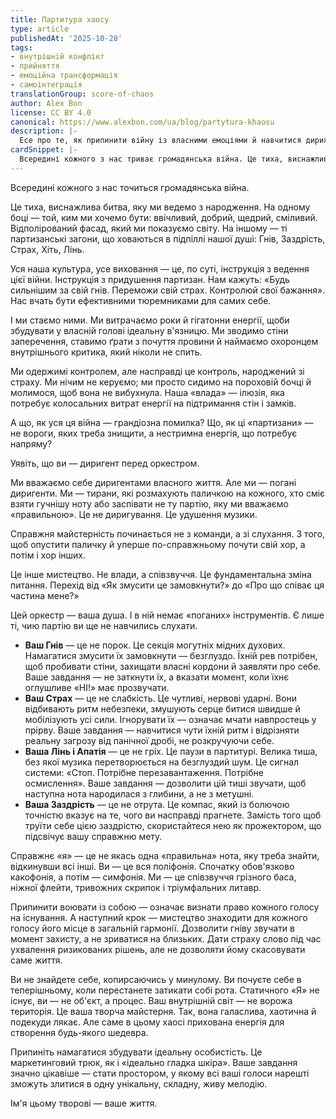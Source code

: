 ```yaml
---
title: Партитура хаосу
type: article
publishedAt: '2025-10-28'
tags:
- внутрішній конфлікт
- прийняття
- емоційна трансформація
- самоінтеграція
translationGroup: score-of-chaos
author: Alex Bon
license: CC BY 4.0
canonical: https://www.alexbon.com/ua/blog/partytura-khaosu
description: |-
  Есе про те, як припинити війну із власними емоціями й навчитися диригувати їхньою енергією, перетворюючи хаос на живу гармонію.
cardSnippet: |-
  Всередині кожного з нас триває громадянська війна. Це тиха, виснажлива битва, яку ми ведемо від народження. На одному боці — той, ким ми хочемо бути: ввічливий, добрий, щедрий, сміливий. Відполірований фасад, що ми показуємо світу. На іншому — ті партизанські загони, які засіли в підпіллі нашої душі: Гнів, Заздрість, Страх, Хіть, Лінь ...
---
```


Всередині кожного з нас точиться громадянська війна.

Це тиха, виснажлива битва, яку ми ведемо з народження. На одному боці — той, ким ми хочемо бути: ввічливий, добрий, щедрий, сміливий. Відполірований фасад, який ми показуємо світу. На іншому — ті партизанські загони, що ховаються в підпіллі нашої душі: Гнів, Заздрість, Страх, Хіть, Лінь.

Уся наша культура, усе виховання — це, по суті, інструкція з ведення цієї війни. Інструкція з придушення партизан. Нам кажуть: «Будь сильнішим за свій гнів. Переможи свій страх. Контролюй свої бажання». Нас вчать бути ефективними тюремниками для самих себе.

І ми стаємо ними. Ми витрачаємо роки й гігатонни енергії, щоби збудувати у власній голові ідеальну в'язницю. Ми зводимо стіни заперечення, ставимо ґрати з почуття провини й наймаємо охоронцем внутрішнього критика, який ніколи не спить.

Ми одержимі контролем, але насправді це контроль, народжений зі страху. Ми нічим не керуємо; ми просто сидимо на пороховій бочці й молимося, щоб вона не вибухнула. Наша «влада» — ілюзія, яка потребує колосальних витрат енергії на підтримання стін і замків.

А що, як уся ця війна — грандіозна помилка? Що, як ці «партизани» — не вороги, яких треба знищити, а нестримна енергія, що потребує напряму?

Уявіть, що ви — диригент перед оркестром.

Ми вважаємо себе диригентами власного життя. Але ми — погані диригенти. Ми — тирани, які розмахують паличкою на кожного, хто сміє взяти гучнішу ноту або заспівати не ту партію, яку ми вважаємо «правильною». Це не диригування. Це удушення музики.

Справжня майстерність починається не з команди, а зі слухання. З того, щоб опустити паличку й уперше по-справжньому почути свій хор, а потім і хор інших.

Це інше мистецтво. Не влади, а співзвуччя. Це фундаментальна зміна питання. Перехід від «Як змусити це замовкнути?» до «Про що співає ця частина мене?»

Цей оркестр — ваша душа. І в ній немає «поганих» інструментів. Є лише ті, чию партію ви ще не навчились слухати.

- **Ваш Гнів** — це не порок. Це секція могутніх мідних духових. Намагатися змусити їх замовкнути — безглуздо. Їхній рев потрібен, щоб пробивати стіни, захищати власні кордони й заявляти про себе. Ваше завдання — не заткнути їх, а вказати момент, коли їхнє оглушливе «НІ!» має прозвучати.
- **Ваш Страх** — це не слабкість. Це чутливі, нервові ударні. Вони відбивають ритм небезпеки, змушують серце битися швидше й мобілізують усі сили. Ігнорувати їх — означає мчати навпростець у прірву. Ваше завдання — навчитися чути їхній ритм і відрізняти реальну загрозу від панічної дробі, не розкручуючи себе.
- **Ваша Лінь і Апатія** — це не гріх. Це паузи в партитурі. Велика тиша, без якої музика перетворюється на безглуздий шум. Це сигнал системи: «Стоп. Потрібне перезавантаження. Потрібне осмислення». Ваше завдання — дозволити цій тиші звучати, щоб наступна нота народилася з глибини, а не з метушні.
- **Ваша Заздрість** — це не отрута. Це компас, який із болючою точністю вказує на те, чого ви насправді прагнете. Замість того щоб труїти себе цією заздрістю, скористайтеся нею як прожектором, що підсвічує вашу справжню мету.

Справжнє «я» — це не якась одна «правильна» нота, яку треба знайти, відкинувши всі інші. Ви — це вся поліфонія. Спочатку обов'язково какофонія, а потім — симфонія. Ми — це співзвуччя грізного баса, ніжної флейти, тривожних скрипок і тріумфальних литавр.

Припинити воювати із собою — означає визнати право кожного голосу на існування. А наступний крок — мистецтво знаходити для кожного голосу його місце в загальній гармонії. Дозволити гніву звучати в момент захисту, а не зриватися на близьких. Дати страху слово під час ухвалення ризикованих рішень, але не дозволяти йому скасовувати саме життя.

Ви не знайдете себе, копирсаючись у минулому. Ви почуєте себе в теперішньому, коли перестанете затикати собі рота. Статичного «Я» не існує, ви — не об'єкт, а процес. Ваш внутрішній світ — не ворожа територія. Це ваша творча майстерня. Так, вона галаслива, хаотична й подекуди лякає. Але саме в цьому хаосі прихована енергія для створення будь-якого шедевра.

Припиніть намагатися збудувати ідеальну особистість. Це маркетинговий трюк, як і «ідеально гладка шкіра». Ваше завдання значно цікавіше — стати простором, у якому всі ваші голоси нарешті зможуть злитися в одну унікальну, складну, живу мелодію.

Ім'я цьому творові — ваше життя.

